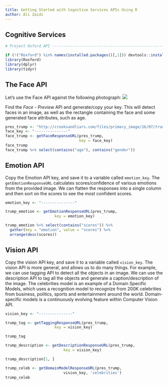 ```yaml
---
title: Getting Started with Cognitive Services APIs Using R
author: Ali Zaidi
---
```


## Cognitive Services

```r

# Project Oxford API ------------------------------------------------------

if (!("Roxford") %in% names(installed.packages()[,1])) devtools::install_github("flovv/Roxford")
library(Roxford)
library(dplyr)
library(tidyr)
```

## The Face API

Let's use the Face API against the following photograph:
![](http://crooksandliars.com/files/primary_image/16/07/trump_angry.jpg)

Find the _Face - Preview_ API and generate/copy your key. This will detect faces in an image, as well as the rectangle containing the face and some generated face attributes, such as age.

```r

pres_trump <- "http://crooksandliars.com/files/primary_image/16/07/trump_angry.jpg"
face_key <- "---------------"
face_trump <- getFaceResponseURL(pres_trump,
                                 key = face_key)
face_trump
face_trump %>% select(contains("age"), contains("gender"))
```

## Emotion API

Copy the Emotion API key, and save it to a variable called `emotion_key`. The `getEmotionResponseURL` calculates scores/confidence of various emotions from the provided image. We can flatten the responses into a single column and then sort on the scores to see the most confident scores.

```r

emotion_key <- "---------------"

trump_emotion <- getEmotionResponseURL(pres_trump, 
                      key = emotion_key)

trump_emotion %>% select(contains("scores")) %>% 
  gather(key = "emotion", value = "scores") %>%
  arrange(desc(scores))
```

## Vision API

Copy the vision API key, and save it to a variable called `vision_key`. The vision API is more general, and allows us to do many things. For example, we can use tagging API to detect all the objects in an image. We can use the description API to tag all the objects and generate a caption/description of the image. The celebrities model is an example of a Domain Specific Models, which uses a recognition model to recognize from 200K celebrities from business, politics, sports and entertainment around the world. Domain-specific models is a continuously evolving feature within Computer Vision API.

```r

vision_key <- "---------------"

trump_tag <- getTaggingResponseURL(pres_trump,
                      key = vision_key)

trump_tag

trump_description <- getDescriptionResponseURL(pres_trump,
                          key = vision_key)

trump_description[1, ]

trump_celeb <- getDomainModelResponseURL(pres_trump, 
                          vision_key, 'celebrities')
trump_celeb

```

